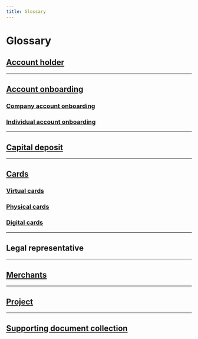 ```yaml
---
title: Glossary
---
```


# Glossary


## [Account holder](topics/onboarding/account-holders/index.mdx)

<AccountHolderDefinition /> 

***

## [Account onboarding](topics/onboarding/index.mdx)



### [Company account onboarding](topics/onboarding/company/index.mdx)

<CompanyOnboardingDefinition />

### [Individual account onboarding](topics/onboarding/individual/index.mdx)

<IndividualOnboardingDefinition />

***


## [Capital deposit](topics/capital-deposits/index.mdx)

<CapitalDepositDefinition /> 

***

## [Cards](topics/cards/index.mdx)




### [Virtual cards](topics/cards/virtual/index.mdx)

<VirtualCardDefinition /> 

### [Physical cards](topics/cards/physical/index.mdx)

<PhysicalCardDefinition /> 

### [Digital cards](topics/cards/digital/index.mdx)

<DigitalCardDefinition /> 

***


## Legal representative

<LegalRepDefinition />

***


## [Merchants](topics/merchants/index.mdx)

<MerchantsDefinition />

***


## [Project](topics/projects/index.mdx)

<ProjectDefinition />

***


## [Supporting document collection](topics/onboarding/documents/index.mdx)

<SupportingDocumentCollectionDefinition />
